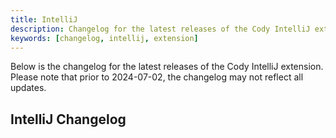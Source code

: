 ```yaml
---
title: IntelliJ
description: Changelog for the latest releases of the Cody IntelliJ extension
keywords: [changelog, intellij, extension]
---
```



Below is the changelog for the latest releases of the Cody IntelliJ extension. Please note that prior to 2024-07-02, the changelog may not reflect all updates.

## IntelliJ Changelog

<IntelliJChangelog />
